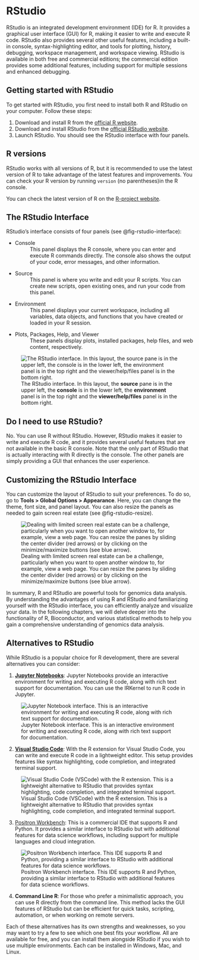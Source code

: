 # RStudio

RStudio is an integrated development environment (IDE) for R. It provides a
graphical user interface (GUI) for R, making it easier to write and execute R
code. RStudio also provides several other useful features, including a
built-in console, syntax-highlighting editor, and tools for plotting, history,
debugging, workspace management, and workspace viewing. RStudio is available in
both free and commercial editions; the commercial edition provides some additional
features, including support for multiple sessions and enhanced debugging. 

## Getting started with RStudio
 
To get started with RStudio, you first need to install both R and RStudio on
your computer. Follow these steps:

1. Download and install R from the [official R website](https://cran.r-project.org/).
2. Download and install RStudio from the [official RStudio website](https://posit.co/downloads/).
3. Launch RStudio. You should see the RStudio interface with four panels.

::: {.callout-note}
## R versions
RStudio works with all versions of R, but it is recommended to use the latest
version of R to take advantage of the latest features and improvements. You can
check your R version by running `version` (no parentheses)in the R console. 

You can check the latest version of R on the [R-project website](https://www.r-project.org/).

:::

## The RStudio Interface
 
RStudio's interface consists of four panels (see @fig-rstudio-interface):

* Console
  : This panel displays the R console, where you can enter and execute R
  commands directly. The console also shows the output of your code, error
  messages, and other information.
* Source
  : This panel is where you write and edit your R scripts. You can create new
  scripts, open existing ones, and run your code from this panel.
* Environment
  : This panel displays your current workspace, including all variables, data
  objects, and functions that you have created or loaded in your R session.
* Plots, Packages, Help, and Viewer
  : These panels display plots, installed packages, help files, and web
  content, respectively.

![The RStudio interface. In this layout, the **source** pane is in the upper left, the **console** is in the lower left, the **environment** panel is in the top right and the **viewer/help/files** panel is in the bottom right. ](images/rstudio_image.png){#fig-rstudio-interface}

::: {.callout-note}
## Do I need to use RStudio?

No. You can use R without RStudio. However, RStudio makes it easier to write
and execute R code, and it provides several useful features that are not
available in the basic R console. Note that the only part of RStudio that is
actually interacting with R directly is the console. The other panels are
simply providing a GUI that enhances the user experience.
:::

::: {.callout-tip}
## Customizing the RStudio Interface
 
You can customize the layout of RStudio to suit your preferences. To do so, go
to **Tools > Global Options > Appearance**. Here, you can change the theme, font
size, and panel layout. You can also resize the panels as needed to gain screen real estate (see @fig-rstudio-resize).

:::

![Dealing with limited screen real estate can be a challenge, particularly when you want to open another window to, for example, view a web page. You can resize the panes by sliding the center divider (red arrows) or by clicking on the minimize/maximize buttons (see blue arrow).](images/rstudio_resize.png){#fig-rstudio-resize}

In summary, R and RStudio are powerful tools for genomics data analysis. By
understanding the advantages of using R and RStudio and familiarizing yourself
with the RStudio interface, you can efficiently analyze and visualize your
data. In the following chapters, we will delve deeper into the functionality of
R, Bioconductor, and various statistical methods to help you gain a
comprehensive understanding of genomics data analysis.

## Alternatives to RStudio

While RStudio is a popular choice for R development, there are several alternatives you can consider:

1. [**Jupyter Notebooks**](https://jupyter.org/): Jupyter Notebooks provide an interactive environment for writing and executing R code, along with rich text support for documentation. You can use the IRKernel to run R code in Jupyter.

![Jupyter Notebook interface. This is an interactive environment for writing and executing R code, along with rich text support for documentation.](https://www.iunera.com/wp-content/uploads/image-352.png)

2. [**Visual Studio Code**](https://code.visualstudio.com/docs/languages/r): With the R extension for Visual Studio Code, you can write and execute R code in a lightweight editor. This setup provides features like syntax highlighting, code completion, and integrated terminal support.

![Visual Studio Code (VSCode) with the R extension. This is a lightweight alternative to RStudio that provides syntax highlighting, code completion, and integrated terminal support.](https://code.visualstudio.com/assets/docs/languages/r/overview.png)

3. [Positron Workbench](https://positron.posit.co/): This is a commercial IDE that supports R and Python. It provides a similar interface to RStudio but with additional features for data science workflows, including support for multiple languages and cloud integration.

![Positron Workbench interface. This IDE supports R and Python, providing a similar interface to RStudio with additional features for data science workflows.](https://positron.posit.co/images/astropy.png)

4. **Command Line R**: For those who prefer a minimalistic approach, you can use R directly from the command line. This method lacks the GUI features of RStudio but can be efficient for quick tasks, scripting, automation, or when working on remote servers.

Each of these alternatives has its own strengths and weaknesses, so you may want to try a few to see which one best fits your workflow. All are available for free, and you can install them alongside RStudio if you wish to use multiple environments. Each can be installed in Windows, Mac, and Linux.